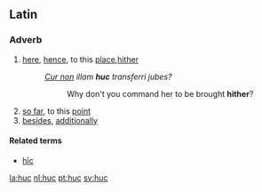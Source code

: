 ==Latin==
===Adverb===
{{la-adv|hūc||-}}

# [[here]], [[hence]], to this [[place]],[[hither]]
#: ''[[cur non|Cur non]] illam '''huc''' transferri jubes?''
#:: Why don't you command her to be brought '''hither'''?
# [[so far]], to this [[point]]
# [[besides]], [[additionally]]

====Related terms====
* [[hic#Latin|hīc]]

[[la:huc]]
[[nl:huc]]
[[pt:huc]]
[[sv:huc]]